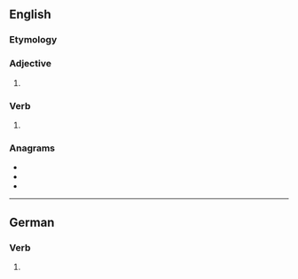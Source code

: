 ==English==

===Etymology===
{{suffix|en|spare|est}}

===Adjective===
{{head|en|adjective superlative form}}

# {{en-superlative of|spare}}

===Verb===
{{head|en|verb form}}

# {{en-archaic second-person singular of|spare}}

===Anagrams===
* {{l|en|pasters}}
* {{l|en|patress}}
* {{l|en|repasts}}

----

==German==

===Verb===
{{head|de|verb form}}

# {{de-verb form of|sparen|2|s|k1}}